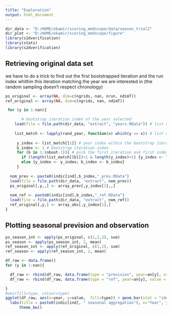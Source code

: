 ```yaml
---
title: "Exploration"
output: html_document
---
```


```r
dir_data <- "D:/HOME/ekamir/scoring_medscope/data/season_trial2" 
dir_plot <- "D:/HOME/ekamir/scoring_medscope/figure" 
library(s2dverification)
library(stats)
library(s2dverification)

```

## Retrieving original data set

we have to do a trick to find out the first bootstrapped iteration and the run index whithin this iteration matching the year we are interested in (the random sampling doesn't respect chronology)

```r

ps_original <- array(NA, dim=c(ngrids, nan, nrun, ndimT))
ref_original <- array(NA, dim=c(ngrids, nan, ndimT))

 for (y in 1:nan){

       # bootstrap iteration index of the year selected
    load(file = file.path(dir_data, "extract", "years.RData")) # list of years in each bootstrap iteration
     
    list_match <- lapply(rand_year, function(x) which(y == x)) # list of matchs between list of years randomly generated for the bootstrap and the year we are interested in
     
     y_index <- list_match[[1]] # year index within the bootstrap iteration
     b_index <- 1 # bootstrap iteration index
     for (b in 1:(nboot-1)){ # pick the first iteration and first index matching the year we are looking for
       if (length(list_match[[b]])<1 & length(y_index)<1) {y_index <- list_match[[b+1]]; b_index <- b+1}
       else {y_index <- y_index; b_index <- b_index}
     }
     
  nom_prev <- paste0(indic[ind],b_index,"_prev.RData")
  load(file = file.path(dir_data, "extract", nom_prev))
  ps_original[,y,,] <- array_prev[,y_index[1],,]
  
  nom_ref <- paste0(indic[ind],b_index,"_ref.RData")
  load(file = file.path(dir_data, "extract", nom_ref))
  ref_original[,y,] <- array_obs[,y_index[1],]
}

```
## Plotting seasonal prevision and observation

```r

ps_season_int <- apply(ps_original, c(1,2,3), sum)
ps_season <- apply(ps_season_int, 2, mean)
ref_season_int <- apply(ref_original, c(1,2), sum)
ref_season <- apply(ref_season_int, 2, mean)

df_raw <- data.frame()
for (y in 1:nan){

  df_raw <- rbind(df_raw, data.frame(type = "prevision", year=an[y], value = ps_season[y]))
  df_raw <- rbind(df_raw, data.frame(type = "ref", year=an[y], value = ref_season[y]))

}
#aes(fill=type, colour=type)
ggplot(df_raw, aes(x=year, y=value,  fill=type)) + geom_bar(stat = "identity", position = "dodge")+
  labs(title = paste0(indic[ind], " seasonal aggregation"), x="Year", y= "Value")+
      theme_bw()


```
